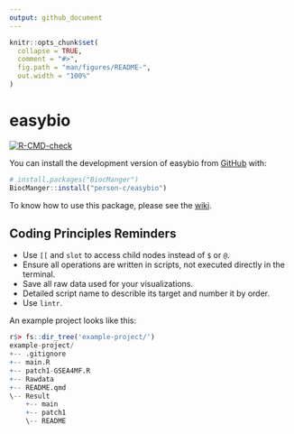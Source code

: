 ```yaml
---
output: github_document
---
```


<!-- README.md is generated from README.Rmd. Please edit that file -->

```r
knitr::opts_chunk$set(
  collapse = TRUE,
  comment = "#>",
  fig.path = "man/figures/README-",
  out.width = "100%"
)
```

# easybio

<!-- badges: start -->
[![R-CMD-check](https://github.com/person-c/easybio/actions/workflows/check-standard.yaml/badge.svg)](https://github.com/person-c/easybio/actions/workflows/check-standard.yaml)
<!-- badges: end -->

You can install the development version of easybio from [GitHub](https://github.com/) with:

```r
# install.packages("BiocManger")
BiocManger::install("person-c/easybio")
```

To know how to use this package, please see the [wiki](https://github.com/person-c/easybio/wiki).

## Coding Principles Reminders

- Use `[[` and `slot` to access child nodes instead of `$` or `@`.
- Ensure all operations are written in scripts, not executed directly in the terminal.
- Save all raw data used for your visualizations.
- Detailed script name to describle its target and number it by order.
- Use `lintr`.

An example project looks like this:

```r
r$> fs::dir_tree('example-project/')
example-project/
+-- .gitignore
+-- main.R
+-- patch1-GSEA4MF.R
+-- Rawdata
+-- README.qmd
\-- Result
    +-- main
    +-- patch1
    \-- README
```
